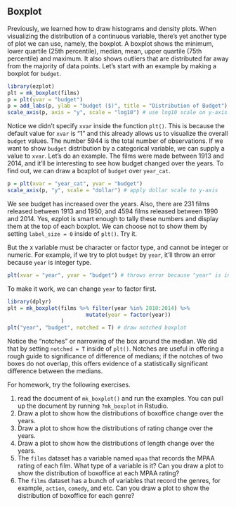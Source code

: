 ## Boxplot

Previously, we learned how to draw histograms and density plots. When visualizing 
the distribution of a continuous variable, there's yet another type of plot we 
can use, namely, the boxplot. A boxplot shows the minimum, lower quartile 
(25th percentile), median, mean, upper quartile (75th percentile) and maximum.
It also shows outliers that are distributed far away from the majority of data 
points. Let's start with an example by making a boxplot for `budget`.
```r
library(ezplot)
plt = mk_boxplot(films)
p = plt(yvar = "budget")
p = add_labs(p, ylab = "budget ($)", title = "Distribution of Budget") 
scale_axis(p, axis = "y", scale = "log10") # use log10 scale on y-axis
```

Notice we didn't specify `xvar` inside the function `plt()`. This is because 
the default value for `xvar` is "1" and this already allows us to visualize 
the overall `budget` values. The number 5944 is the total number of 
observations. If we want to show `budget` distribution by a categorical 
variable, we can supply a value to `xvar`. Let's do an example. 
The films were made between 1913 and 2014, and it'll be interesting to see how 
budget changed over the years. To find out, we can draw a boxplot of `budget` 
over `year_cat`. 
```r
p = plt(xvar = "year_cat", yvar = "budget")
scale_axis(p, "y", scale = "dollar") # apply dollar scale to y-axis 
```

We see budget has increased over the years. Also, there are 231 films released 
between 1913 and 1950, and 4594 films released between 1990 and 2014. Yes, 
ezplot is smart enough to tally these numbers and display them at the top of 
each boxplot. We can choose not to show them by setting `label_size = 0` inside
of `plt()`. Try it.  

But the x variable must be character or factor type, and cannot be integer or 
numeric. For example, if we try to plot `budget` by `year`,  it'll throw an 
error because `year` is integer type.
```r
plt(xvar = "year", yvar = "budget") # throws error because "year" is integer
```

To make it work, we can change `year` to factor first. 
```r
library(dplyr)
plt = mk_boxplot(films %>% filter(year %in% 2010:2014) %>%
                         mutate(year = factor(year))
                 )
plt("year", "budget", notched = T) # draw notched boxplot
```

Notice the "notches" or narrowing of the box around the median. We did that by 
setting `notched = T` inside of `plt()`. Notches are useful in offering a rough 
guide to significance of difference of medians; if the notches of two boxes do 
not overlap, this offers evidence of a statistically significant difference 
between the medians.

For homework, try the following exercises.

1. read the document of `mk_boxplot()` and run the examples. You can pull up the 
document by running `?mk_boxplot` in Rstudio. 
2. Draw a plot to show how the distributions of boxoffice change over the years.
3. Draw a plot to show how the distributions of rating change over the years.
4. Draw a plot to show how the distributions of length change over the years.
5. The `films` dataset has a variable named `mpaa` that records the MPAA rating 
of each film. What type of a variable is it? Can you draw a plot to show the 
distribution of boxoffice at each MPAA rating?
6. The `films` dataset has a bunch of variables that record the genres, 
for example, `action`, `comedy`, and etc. Can you draw a plot to show the 
distribution of boxoffice for each genre?
